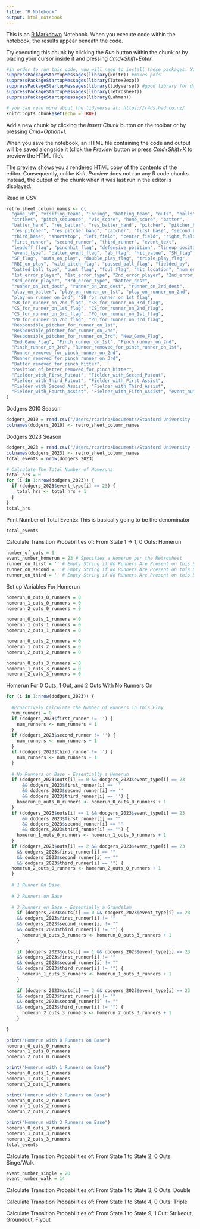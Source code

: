 ```yaml
---
title: "R Notebook"
output: html_notebook
---
```


This is an [R Markdown](http://rmarkdown.rstudio.com) Notebook. When you execute code within the notebook, the results appear beneath the code. 

Try executing this chunk by clicking the *Run* button within the chunk or by placing your cursor inside it and pressing *Cmd+Shift+Enter*. 

```r
#in order to run this code, you will need to install these packages. You can do so by going to the install button, or by going to the console and typing, for example, install.packages("knitr")
suppressPackageStartupMessages(library(knitr)) #makes pdfs
suppressPackageStartupMessages(library(latex2exp))
suppressPackageStartupMessages(library(tidyverse)) #good library for data manipulation, includes dplyr and ggplot
suppressPackageStartupMessages(library(retrosheet))
suppressPackageStartupMessages(library(Lahman))

# you can read more about the tidyverse at: https://r4ds.had.co.nz/
knitr::opts_chunk$set(echo = TRUE)
```

Add a new chunk by clicking the *Insert Chunk* button on the toolbar or by pressing *Cmd+Option+I*.

When you save the notebook, an HTML file containing the code and output will be saved alongside it (click the *Preview* button or press *Cmd+Shift+K* to preview the HTML file). 

The preview shows you a rendered HTML copy of the contents of the editor. Consequently, unlike *Knit*, *Preview* does not run any R code chunks. Instead, the output of the chunk when it was last run in the editor is displayed.

Read in CSV

```r
retro_sheet_column_names <- c(
  "game_id", "visiting_team", "inning", "batting_team", "outs", "balls", 
  "strikes", "pitch_sequence", "vis_score", "home_score", "batter", 
  "batter_hand", "res_batter", "res_batter_hand", "pitcher", "pitcher_hand", 
  "res_pitcher", "res_pitcher_hand", "catcher", "first_base", "second_base", 
  "third_base", "shortstop", "left_field", "center_field", "right_field", 
  "first_runner", "second_runner", "third_runner", "event_text", 
  "leadoff_flag", "pinchhit_flag", "defensive_position", "lineup_position", 
  "event_type", "batter_event_flag", "ab_flag", "hit_value", "SH_flag", 
  "SF_flag", "outs_on_play", "double_play_flag", "triple_play_flag", 
  "RBI_on_play", "wild_pitch_flag", "passed_ball_flag", "fielded_by", 
  "batted_ball_type", "bunt_flag", "foul_flag", "hit_location", "num_errors", 
  "1st_error_player", "1st_error_type", "2nd_error_player", "2nd_error_type", 
  "3rd_error_player", "3rd_error_type", "batter_dest", 
  "runner_on_1st_dest", "runner_on_2nd_dest", "runner_on_3rd_dest", 
  "play_on_batter", "play_on_runner_on_1st", "play_on_runner_on_2nd", 
  "play_on_runner_on_3rd", "SB_for_runner_on_1st_flag", 
  "SB_for_runner_on_2nd_flag", "SB_for_runner_on_3rd_flag", 
  "CS_for_runner_on_1st_flag", "CS_for_runner_on_2nd_flag", 
  "CS_for_runner_on_3rd_flag", "PO_for_runner_on_1st_flag", 
  "PO_for_runner_on_2nd_flag", "PO_for_runner_on_3rd_flag", 
  "Responsible_pitcher_for_runner_on_1st", 
  "Responsible_pitcher_for_runner_on_2nd", 
  "Responsible_pitcher_for_runner_on_3rd", "New_Game_Flag", 
  "End_Game_Flag", "Pinch_runner_on_1st", "Pinch_runner_on_2nd", 
  "Pinch_runner_on_3rd", "Runner_removed_for_pinch_runner_on_1st", 
  "Runner_removed_for_pinch_runner_on_2nd", 
  "Runner_removed_for_pinch_runner_on_3rd", 
  "Batter_removed_for_pinch_hitter", 
  "Position_of_batter_removed_for_pinch_hitter", 
  "Fielder_with_First_Putout", "Fielder_with_Second_Putout", 
  "Fielder_with_Third_Putout", "Fielder_with_First_Assist", 
  "Fielder_with_Second_Assist", "Fielder_with_Third_Assist", 
  "Fielder_with_Fourth_Assist", "Fielder_with_Fifth_Assist", "event_num"
)
```

Dodgers 2010 Season
```r
dodgers_2010 = read.csv("/Users/rcarino/Documents/Stanford University - Academics/2023-2024 Academic Year/2024 Winter Quarter/STATS 100 Mathematics of Sports/Project/Dodgers Files 2010 - 2023/Dodgers-2010.csv", header = FALSE )
colnames(dodgers_2010) <- retro_sheet_column_names
```
Dodgers 2023 Season
```r
dodgers_2023 = read.csv("/Users/rcarino/Documents/Stanford University - Academics/2023-2024 Academic Year/2024 Winter Quarter/STATS 100 Mathematics of Sports/Project/Dodgers Files 2010 - 2023/Dodgers-2023.csv", header = FALSE )
colnames(dodgers_2023) <- retro_sheet_column_names
total_events = nrow(dodgers_2023)
```

```r
# Calculate The Total Number of Homeruns
total_hrs = 0
for (i in 1:nrow(dodgers_2023)) {
  if (dodgers_2023$event_type[i] == 23) {
    total_hrs <- total_hrs + 1
  }
}
total_hrs
```

Print Number of Total Events: This is basically going to be the denominator
```r
total_events
```
Calculate Transition Probabilities of: From State 1 -> 1, 0 Outs: Homerun
```r
number_of_outs = 0 
event_number_homerun = 23 # Specifies a Homerun per the Retrosheet
runner_on_first = '' # Empty String if No Runners Are Present on this Base
runner_on_second = ''# Empty String if No Runners Are Present on this Base
runner_on_third = '' # Empty String if No Runners Are Present on this Base
```

Set up Variables For Homerun

```r
homerun_0_outs_0_runners = 0
homerun_1_outs_0_runners = 0
homerun_2_outs_0_runners = 0

homerun_0_outs_1_runners = 0
homerun_1_outs_1_runners = 0
homerun_2_outs_1_runners = 0

homerun_0_outs_2_runners = 0
homerun_1_outs_2_runners = 0
homerun_2_outs_2_runners = 0

homerun_0_outs_3_runners = 0
homerun_1_outs_3_runners = 0
homerun_2_outs_3_runners = 0
```

Homerun For 0 Outs, 1 Out, and 2 Outs With No Runners On
```r
for (i in 1:nrow(dodgers_2023)) {
  
  #Proactively Calculate the Number of Runners in This Play
  num_runners = 0
  if (dodgers_2023$first_runner != '') {
    num_runners <- num_runners + 1
  }
  if (dodgers_2023$second_runner != '') {
    num_runners <- num_runners + 1
  }
  if (dodgers_2023$third_runner != '') {
    num_runners <- num_runners + 1
  }
  
  # No Runners on Base - Essentially a Homerun
  if (dodgers_2023$outs[i] == 0 && dodgers_2023$event_type[i] == 23 
      && dodgers_2023$first_runner[i] == '' 
      && dodgers_2023$second_runner[i] == '' 
      && dodgers_2023$third_runner[i] == '') {
    homerun_0_outs_0_runners <- homerun_0_outs_0_runners + 1
  }
  if (dodgers_2023$outs[i] == 1 && dodgers_2023$event_type[i] == 23
      && dodgers_2023$first_runner[i] == ""
      && dodgers_2023$second_runner[i] == ""
      && dodgers_2023$third_runner[i] == "") {
    homerun_1_outs_0_runners <- homerun_1_outs_0_runners + 1
  }
  if (dodgers_2023$outs[i] == 2 && dodgers_2023$event_type[i] == 23
    && dodgers_2023$first_runner[i] == ""
    && dodgers_2023$second_runner[i] == ""
    && dodgers_2023$third_runner[i] == "") {
  homerun_2_outs_0_runners <- homerun_2_outs_0_runners + 1
  }
  
  # 1 Runner On Base
  
  # 2 Runners on Base
  
  # 3 Runners on Base - Essentially a Grandslam
    if (dodgers_2023$outs[i] == 0 && dodgers_2023$event_type[i] == 23
    && dodgers_2023$first_runner[i] != ""
    && dodgers_2023$second_runner[i] != ""
    && dodgers_2023$third_runner[i] != "") {
      homerun_0_outs_3_runners <- homerun_0_outs_3_runners + 1
    }
  
    if (dodgers_2023$outs[i] == 1 && dodgers_2023$event_type[i] == 23
    && dodgers_2023$first_runner[i] != ""
    && dodgers_2023$second_runner[i] != ""
    && dodgers_2023$third_runner[i] != "") {
      homerun_1_outs_3_runners <- homerun_1_outs_3_runners + 1
    }
  
    if (dodgers_2023$outs[i] == 2 && dodgers_2023$event_type[i] == 23
    && dodgers_2023$first_runner[i] != ""
    && dodgers_2023$second_runner[i] != ""
    && dodgers_2023$third_runner[i] != "") {
      homerun_2_outs_3_runners <- homerun_2_outs_3_runners + 1
    }
  
}
```


```r
print("Homerun with 0 Runners on Base")
homerun_0_outs_0_runners 
homerun_1_outs_0_runners
homerun_2_outs_0_runners

print("Homerun with 1 Runners on Base")
homerun_0_outs_1_runners
homerun_1_outs_1_runners
homerun_2_outs_1_runners

print("Homerun with 2 Runners on Base")
homerun_0_outs_2_runners
homerun_1_outs_2_runners
homerun_2_outs_2_runners

print("Homerun with 3 Runners on Base")
homerun_0_outs_3_runners
homerun_1_outs_3_runners
homerun_2_outs_3_runners
total_events
```

Calculate Transition Probabilities of: From State 1 to State 2, 0 Outs: Singe/Walk
```r
event_number_single = 20
event_number_walk = 14
```

Calculate Transition Probabilities of: From State 1 to State 3, 0 Outs: Double

Calculate Transition Probabilities of: From State 1 to State 4, 0 Outs: Triple

Calculate Transition Probabilities of: From State 1 to State 9, 1 Out: Strikeout, Groundout, Flyout







